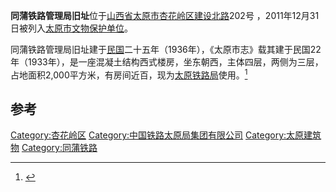 {{文物保护单位
|省名=山西省
|市/县名=太原市
|图片=
|名称=同蒲铁路管理局旧址
|编号=88
|级别=C
|分类=近现代重要史迹及代表性建筑
|时代=[[中华民国|民国]]二十五年（1936）
|所在=[[太原市|太原市]][[杏花岭区|杏花岭区]][[职工新街街道|职工新街街道]]办事处小东关社区[[建设北路|建设北路]]202号 
|登录=2011年12月31日
|坐标={{coord|37|52|54|N|112|34|45.6|E|type:landmark|display=inline,title}}
}}
'''同蒲铁路管理局旧址'''位于[[山西省|山西省]][[太原市|太原市]][[杏花岭区|杏花岭区]][[建设北路|建设北路]]202号 ，2011年12月31日被列入[[太原市文物保护单位|太原市文物保护单位]]。

同蒲铁路管理局旧址建于[[中华民国|民国]]二十五年（1936年），《太原市志》载其建于民国22年（1933年），是一座混凝土结构西式楼房，坐东朝西，主体四层，两侧为三层，占地面积2,000平方米，有房间近百，现为[[太原铁路局|太原铁路局]]使用。<ref>{{cite book|author=太原市地方志编纂委员会|title=太原市志|year=1999|publisher=山西古籍出版社|location=太原|isbn=7805983070|volume=34|chapter=第二章 古建筑 近现代历史纪念建筑}}</ref>

== 参考 ==
{{reflist}}

{{山西小作品}}

[[Category:杏花岭区|Category:杏花岭区]]
[[Category:中国铁路太原局集团有限公司|Category:中国铁路太原局集团有限公司]]
[[Category:太原建筑物|Category:太原建筑物]]
[[Category:同蒲铁路|Category:同蒲铁路]]